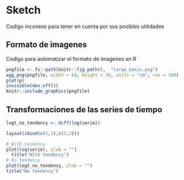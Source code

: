 # Sketch
Codigo inconexo para tener en cuenta por sus posibles utilidades

## Formato de imagenes
Codigo para automatizar el formato de imagenes en R
```r
pngfile <- fs::path(knitr::fig_path(),  "large_basis.png")
agg_png(pngfile, width = 60, height = 36, units = "cm", res = 300)
plot(p)
invisible(dev.off())
knitr::include_graphics(pngfile)
```

## Transformaciones de las series de tiempo
```r
logt_no_tendency <- diff(log(serie))

layout(cbind(c(1,1),c(2,2)))

# With tendency
plot(log(serie), ylab = "")
  title("With tendency")
# No tendency
plot(logt_no_tendency, ylab = "")
title("No tendency")
```